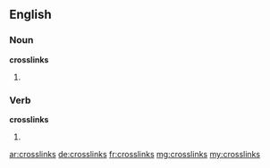 ==English==

===Noun===
'''crosslinks'''

# {{plural of|[[crosslink]]}}

===Verb===
'''crosslinks'''

# {{third-person singular of|[[crosslink]]}}

[[ar:crosslinks]]
[[de:crosslinks]]
[[fr:crosslinks]]
[[mg:crosslinks]]
[[my:crosslinks]]